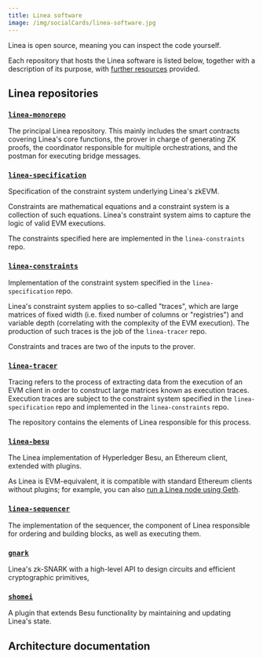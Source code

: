```yaml
---
title: Linea software
image: /img/socialCards/linea-software.jpg
---
```



Linea is open source, meaning you can inspect the code yourself. 

Each repository that hosts the Linea software is listed below, together with a description of its purpose, with [further resources](#architecture-documentation) provided. 

## Linea repositories

### [`linea-monorepo`](https://github.com/Consensys/linea-monorepo)

The principal Linea repository. This mainly includes the smart contracts covering Linea's core 
functions, the prover in charge of generating ZK proofs, the coordinator responsible for multiple 
orchestrations, and the postman for executing bridge messages. 

### [`linea-specification`](https://github.com/Consensys/linea-specification)

Specification of the constraint system underlying Linea's zkEVM.

Constraints are mathematical equations and a constraint system is a collection of such equations. 
Linea's constraint system aims to capture the logic of valid EVM executions.

The constraints specified here are implemented in the `linea-constraints` repo.

### [`linea-constraints`](https://github.com/Consensys/linea-constraints)

Implementation of the constraint system specified in the `linea-specification` repo.

Linea's constraint system applies to so-called "traces", which are large matrices of fixed width 
(i.e. fixed number of columns or "registries") and variable depth (correlating with the complexity 
of the EVM execution). The production of such traces is the job of the `linea-tracer` repo.

Constraints and traces are two of the inputs to the prover.

### [`linea-tracer`](https://github.com/Consensys/linea-tracer)

Tracing refers to the process of extracting data from the execution of an EVM client in order to 
construct large matrices known as execution traces. Execution traces are subject to the constraint 
system specified in the `linea-specification` repo and implemented in the `linea-constraints` repo.

The repository contains the elements of Linea responsible for this process.

### [`linea-besu`](https://github.com/Consensys/linea-besu)

The Linea implementation of Hyperledger Besu, an Ethereum client, extended with plugins.

As Linea is EVM-equivalent, it is compatible with standard Ethereum clients without plugins; for 
example, you can also [run a Linea node using Geth](/developers/guides/run-a-node/use-binary#run-the-geth-client). 

### [`linea-sequencer`](https://github.com/Consensys/linea-sequencer)

The implementation of the sequencer, the component of Linea responsible for ordering and building 
blocks, as well as executing them. 

### [`gnark`](https://github.com/Consensys/gnark)

Linea's zk-SNARK with a high-level API to design circuits and efficient cryptographic primitives,

### [`shomei`](https://github.com/Consensys/shomei)

A plugin that extends Besu functionality by maintaining and updating Linea's state. 

## Architecture documentation

<DocCardList />
